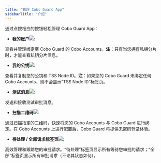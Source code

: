 ```yaml
---
title: "管理 Cobo Guard App"
sidebarTitle: "介绍"
---
```


通过点按相应的按钮轻松管理 Cobo Guard App：

- **我的账户**<img src="/cn/images/cobo-guard/common/icon_account.svg" className="icon"></img>:

查看并管理绑定至 Cobo Guard 的 Cobo Accounts。**注**：只有当您拥有私钥分片时，才能查看私钥分片信息。

- **我的公钥**<img src="/cn/images/cobo-guard/common/icon_key.svg" className="icon"></img>:

查看并复制您的公钥和 TSS Node ID。**注**：如果您的 Cobo Guard 未绑定任何 Cobo Accounts，则不会显示“TSS Node ID”标签页。

- **测试消息**<img src="/cn/images/cobo-guard/common/icon_testmsg.svg" className="icon"></img>:

发送和接收测试审批消息。

- **扫描二维码**<img src="/cn/images/cobo-guard/common/icon_scan.svg" className="icon"></img>:

通过扫描指定的二维码，快速将您的 Cobo Accounts 与 Cobo Guard 进行绑定。在 Cobo Accounts 上进行配置后，Cobo Guard 将提供无密码登录体验。

- **待处理 / 全部请求标签页**<img src="/cn/images/cobo-guard/common/nav.svg" className="icon"></img>:

高效管理和跟踪您的审批请求。“待处理”标签页显示所有等待您审批的请求；“全部”标签页显示所有审批请求（不论其状态如何）。

